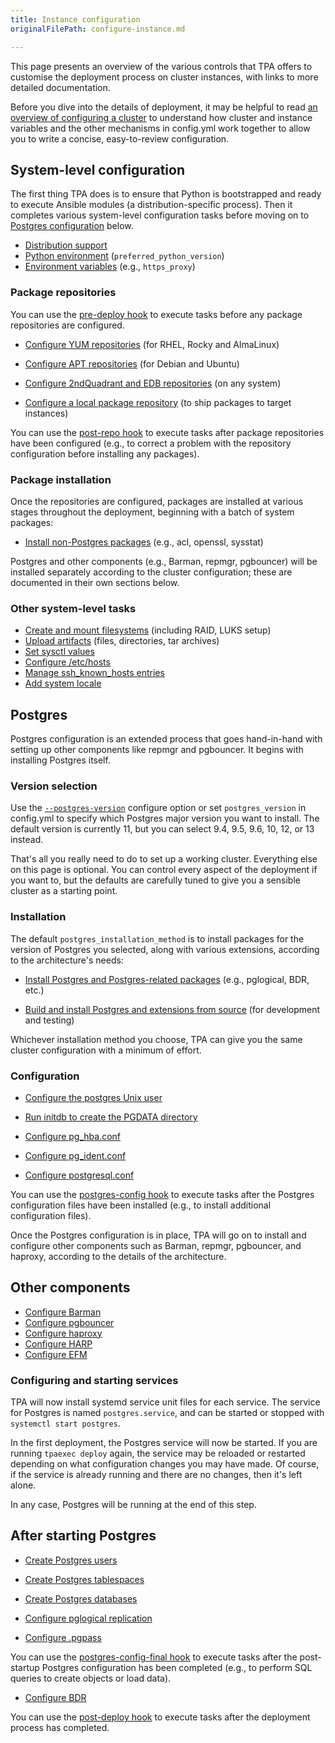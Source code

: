 ```yaml
---
title: Instance configuration
originalFilePath: configure-instance.md

---
```


This page presents an overview of the various controls that TPA
offers to customise the deployment process on cluster instances, with
links to more detailed documentation.

Before you dive into the details of deployment, it may be helpful to
read [an overview of configuring a cluster](configure-cluster/) to
understand how cluster and instance variables and the other mechanisms
in config.yml work together to allow you to write a concise,
easy-to-review configuration.

## System-level configuration

The first thing TPA does is to ensure that Python is bootstrapped
and ready to execute Ansible modules (a distribution-specific process).
Then it completes various system-level configuration tasks before moving
on to [Postgres configuration](#postgres) below.

-   [Distribution support](reference/distributions/)
-   [Python environment](reference/python/) (`preferred_python_version`)
-   [Environment variables](reference/target_environment/) (e.g., `https_proxy`)

### Package repositories

You can use the
[pre-deploy hook](tpaexec-hooks/#pre-deploy)
to execute tasks before any package repositories are configured.

-   [Configure YUM repositories](reference/yum_repositories/)
    (for RHEL, Rocky and AlmaLinux)

-   [Configure APT repositories](reference/apt_repositories/)
    (for Debian and Ubuntu)

-   [Configure 2ndQuadrant and EDB repositories](reference/2q_and_edb_repositories/)
    (on any system)

-   [Configure a local package repository](reference/local-repo/)
    (to ship packages to target instances)

You can use the
[post-repo hook](tpaexec-hooks/#post-repo)
to execute tasks after package repositories have been configured (e.g.,
to correct a problem with the repository configuration before installing
any packages).

### Package installation

Once the repositories are configured, packages are installed at various
stages throughout the deployment, beginning with a batch of system
packages:

-   [Install non-Postgres packages](reference/packages/)
    (e.g., acl, openssl, sysstat)

Postgres and other components (e.g., Barman, repmgr, pgbouncer) will be
installed separately according to the cluster configuration; these are
documented in their own sections below.

### Other system-level tasks

-   [Create and mount filesystems](reference/volumes/) (including RAID,
    LUKS setup)
-   [Upload artifacts](reference/artifacts/) (files, directories,
    tar archives)
-   [Set sysctl values](reference/sysctl_values/)
-   [Configure /etc/hosts](reference/hosts/)
-   [Manage ssh_known_hosts entries](reference/manage_ssh_hostkeys/)
-   [Add system locale](reference/locale/)

## Postgres

Postgres configuration is an extended process that goes hand-in-hand
with setting up other components like repmgr and pgbouncer. It begins
with installing Postgres itself.

### Version selection

Use the
[`--postgres-version`](tpaexec-configure/#software-versions)
configure option or set `postgres_version` in config.yml to specify
which Postgres major version you want to install. The default version is
currently 11, but you can select 9.4, 9.5, 9.6, 10, 12, or 13 instead.

That's all you really need to do to set up a working cluster. Everything
else on this page is optional. You can control every aspect of the
deployment if you want to, but the defaults are carefully tuned to give
you a sensible cluster as a starting point.

### Installation

The default `postgres_installation_method` is to install packages for
the version of Postgres you selected, along with various extensions,
according to the architecture's needs:

-   [Install Postgres and Postgres-related packages](reference/postgres_installation_method_pkg/)
    (e.g., pglogical, BDR, etc.)

-   [Build and install Postgres and extensions from source](reference/postgres_installation_method_src/)
    (for development and testing)

Whichever installation method you choose, TPA can give you the same
cluster configuration with a minimum of effort.

### Configuration

-   [Configure the postgres Unix user](reference/postgres_user/)

-   [Run initdb to create the PGDATA directory](reference/initdb/)

-   [Configure pg_hba.conf](reference/pg_hba.conf/)

-   [Configure pg_ident.conf](reference/pg_ident.conf/)

-   [Configure postgresql.conf](reference/postgresql.conf/)

You can use the
[postgres-config hook](tpaexec-hooks/#postgres-config)
to execute tasks after the Postgres configuration files have been
installed (e.g., to install additional configuration files).

Once the Postgres configuration is in place, TPA will go on to
install and configure other components such as Barman, repmgr,
pgbouncer, and haproxy, according to the details of the architecture.

## Other components

-   [Configure Barman](reference/barman/)
-   [Configure pgbouncer](reference/pgbouncer/)
-   [Configure haproxy](reference/haproxy/)
-   [Configure HARP](reference/harp/)
-   [Configure EFM](reference/efm/)

### Configuring and starting services

TPA will now install systemd service unit files for each service.
The service for Postgres is named `postgres.service`, and can be started
or stopped with `systemctl start postgres`.

In the first deployment, the Postgres service will now be started. If
you are running `tpaexec deploy` again, the service may be reloaded or
restarted depending on what configuration changes you may have made. Of
course, if the service is already running and there are no changes, then
it's left alone.

In any case, Postgres will be running at the end of this step.

## After starting Postgres

-   [Create Postgres users](reference/postgres_users/)

-   [Create Postgres tablespaces](reference/postgres_tablespaces/)

-   [Create Postgres databases](reference/postgres_databases/)

-   [Configure pglogical replication](reference/pglogical/)

-   [Configure .pgpass](reference/pgpass/)

You can use the
[postgres-config-final hook](tpaexec-hooks/#postgres-config-final)
to execute tasks after the post-startup Postgres configuration has been
completed (e.g., to perform SQL queries to create objects or load data).

-   [Configure BDR](reference/bdr/)

You can use the
[post-deploy hook](tpaexec-hooks/#post-deploy)
to execute tasks after the deployment process has completed.
